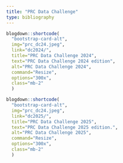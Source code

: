 ```yaml
---
title: "PRC Data Challenge"
type: bibliography
---
```




::: {class="col-sm-6"}
:::: {class="container"}
::::: {class="row"}
:::::: {class="card-deck"}

```r
blogdown::shortcode(
  "bootstrap-card-alt",
  img="prc_dc24.jpeg",
  link="dc2024/",
  title="PRC Data Challenge 2024",
  text="PRC Data Challenge 2024 edition", 
  alt="PRC Data Challenge 2024", 
  command="Resize", 
  options="300x", 
  class="mb-2"
  )
```

```r
blogdown::shortcode(
  "bootstrap-card-alt",
  img="prc_dc24.jpeg",
  link="dc2025/",
  title="PRC Data Challenge 2025",
  text="PRC Data Challenge 2025 edition.", 
  alt="PRC Data Challenge 2025", 
  command="Resize", 
  options="300x", 
  class="mb-2"
  )
```

::::::
:::::
::::
:::
